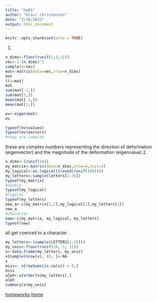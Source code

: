 ```yaml
---
title: "hwk5"
author: "blair christensen"
date: "2/16/2022"
output: html_document
---
```


```r
knitr::opts_chunk$set(echo = TRUE)
```
1.
```r
n_dims<-floor(runif(1,3,11))
vec<-1:(n_dims)^2
sample(x=vec)
mat<-matrix(data=vec,nrow=n_dims)
mat
t(x=mat)
mat
sum(mat[-1,])
sum(mat[1,])
mean(mat[-1,])
mean(mat[1,])

ev<-eigen(mat)
ev
```

```r
typeof(ev$values)
typeof(ev$vectors)
#they are complex 
```
these are complex numbers representing the direction of deformation (eigenvector) and the magnitude of the deformation (eigenvalue)
2.
```r
n_dims<-(runif(16))
my_matrix<-matrix(data=n_dims,nrow=4,ncol=4)
my_logical<-as.logical((round(runif(100))))
my_letters<-sample(letters[1:26])
typeof(my_matrix)
#double
typeof(my_logical)
#logical
typeof(my_letters)
new_a<-c(my_matrix[2,2],my_logical[2],my_letters[2])
new_a
#character
new<-c(my_matrix, my_logical, my_letters)
typeof(new)
```
all get coerced to a character
\n\n
3.
```r

my_letters<-(sample(LETTERS[1:26]))
my_unis<-floor(runif(26, 3, 11))
x<-data.frame(my_letters, my_unis)
x[sample(nrow(x), 4), ]<-NA
x
miss<- x[rowSums(is.na(x)) > 0,]
miss
alph<-x[order(x$my_letters),]
alph
summary(x$my_unis)
```

[homeworks](hwkpg.html)
[home](index.html)
